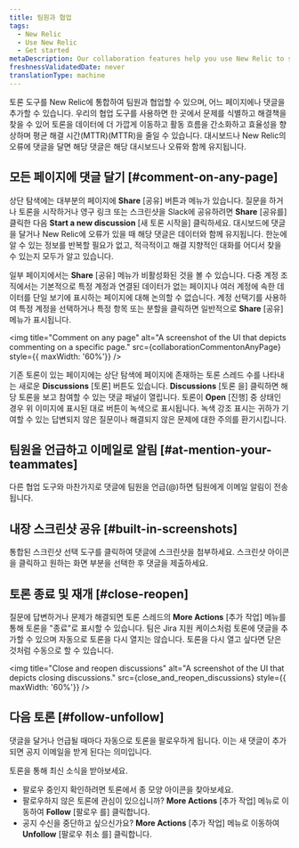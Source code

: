 ```yaml
---
title: 팀원과 협업
tags:
  - New Relic
  - Use New Relic
  - Get started
metaDescription: Our collaboration features help you use New Relic to solve problems together.
freshnessValidatedDate: never
translationType: machine
---
```





토론 도구를 New Relic에 통합하여 팀원과 협업할 수 있으며, 어느 페이지에나 댓글을 추가할 수 있습니다. 우리의 협업 도구를 사용하면 한 곳에서 문제를 식별하고 해결책을 찾을 수 있어 토론을 데이터에 더 가깝게 이동하고 활동 흐름을 간소화하고 효율성을 향상하며 평균 해결 시간(MTTR)(MTTR)을 줄일 수 있습니다. 대시보드나 New Relic의 오류에 댓글을 달면 해당 댓글은 해당 대시보드나 오류와 함께 유지됩니다.

## 모든 페이지에 댓글 달기 [#comment-on-any-page]

상단 탐색에는 대부분의 페이지에 **Share** \[공유] 버튼과 메뉴가 있습니다. 질문을 하거나 토론을 시작하거나 영구 링크 또는 스크린샷을 Slack에 공유하려면 **Share** \[공유를] 클릭한 다음 **Start a new discussion** \[새 토론 시작을] 클릭하세요. 대시보드에 댓글을 달거나 New Relic에 오류가 있을 때 해당 댓글은 데이터와 함께 유지됩니다. 한눈에 알 수 있는 정보를 반복할 필요가 없고, 적극적이고 해결 지향적인 대화를 어디서 찾을 수 있는지 모두가 알고 있습니다.

일부 페이지에서는 **Share** \[공유] 메뉴가 비활성화된 것을 볼 수 있습니다. 다중 계정 조직에서는 기본적으로 특정 계정과 연결된 데이터가 없는 페이지나 여러 계정에 속한 데이터를 단일 보기에 표시하는 페이지에 대해 논의할 수 없습니다. 계정 선택기를 사용하여 특정 계정을 선택하거나 특정 항목 또는 분할을 클릭하면 일반적으로 **Share** \[공유] 메뉴가 표시됩니다.

<img
  title="Comment on any page"
  alt="A screenshot of the UI that depicts commenting on a specific page."
  src={collaborationCommentonAnyPage}
  style={{ maxWidth: '60%'}}
/>

기존 토론이 있는 페이지에는 상단 탐색에 페이지에 존재하는 토론 스레드 수를 나타내는 새로운 **Discussions** \[토론] 버튼도 있습니다. **Discussions** \[토론 을] 클릭하면 해당 토론을 보고 참여할 수 있는 댓글 패널이 열립니다. 토론이 **Open** \[진행] 중 상태인 경우 위 이미지에 표시된 대로 버튼이 녹색으로 표시됩니다. 녹색 강조 표시는 귀하가 기여할 수 있는 답변되지 않은 질문이나 해결되지 않은 문제에 대한 주의를 환기시킵니다.

## 팀원을 언급하고 이메일로 알림 [#at-mention-your-teammates]

다른 협업 도구와 마찬가지로 댓글에 팀원을 언급(@)하면 팀원에게 이메일 알림이 전송됩니다.

## 내장 스크린샷 공유 [#built-in-screenshots]

통합된 스크린샷 선택 도구를 클릭하여 댓글에 스크린샷을 첨부하세요. 스크린샷 아이콘을 클릭하고 원하는 화면 부분을 선택한 후 댓글을 제출하세요.

## 토론 종료 및 재개 [#close-reopen]

질문에 답변하거나 문제가 해결되면 토론 스레드의 **More Actions** \[추가 작업] 메뉴를 통해 토론을 "종료"로 표시할 수 있습니다. 팀은 Jira 지원 케이스처럼 토론에 댓글을 추가할 수 있으며 자동으로 토론을 다시 열지는 않습니다. 토론을 다시 열고 싶다면 닫은 것처럼 수동으로 할 수 있습니다.

<img
  title="Close and reopen discussions"
  alt="A screenshot of the UI that depicts closing discussions."
  src={close_and_reopen_discussions}
  style={{ maxWidth: '60%'}}
/>

## 다음 토론 [#follow-unfollow]

댓글을 달거나 언급될 때마다 자동으로 토론을 팔로우하게 됩니다. 이는 새 댓글이 추가되면 공지 이메일을 받게 된다는 의미입니다.

토론을 통해 최신 소식을 받아보세요.

* 팔로우 중인지 확인하려면 토론에서 종 모양 아이콘을 찾아보세요.
* 팔로우하지 않은 토론에 관심이 있으십니까? **More Actions** \[추가 작업] 메뉴로 이동하여 **Follow** \[팔로우 를] 클릭합니다.
* 공지 수신을 중단하고 싶으신가요? **More Actions** \[추가 작업] 메뉴로 이동하여 **Unfollow** \[팔로우 취소 를] 클릭합니다.
